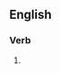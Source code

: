 ==English==

===Verb===
{{head|en|present participle}}

# {{present participle of|Australianise|lang=en|nocat=1}}